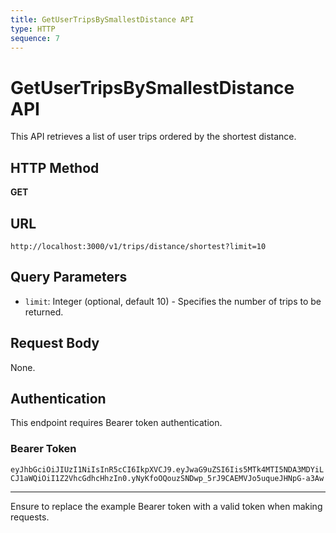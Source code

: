 ```yaml
---
title: GetUserTripsBySmallestDistance API
type: HTTP
sequence: 7
---
```


# GetUserTripsBySmallestDistance API

This API retrieves a list of user trips ordered by the shortest distance.

## HTTP Method

**GET**

## URL

`http://localhost:3000/v1/trips/distance/shortest?limit=10`

## Query Parameters

- `limit`: Integer (optional, default 10) - Specifies the number of trips to be returned.

## Request Body

None.

## Authentication

This endpoint requires Bearer token authentication.

### Bearer Token

`eyJhbGciOiJIUzI1NiIsInR5cCI6IkpXVCJ9.eyJwaG9uZSI6Iis5MTk4MTI5NDA3MDYiLCJ1aWQiOiI1Z2VhcGdhcHhzIn0.yNyKfoOQouzSNDwp_5rJ9CAEMVJo5uqueJHNpG-a3Aw`

---

Ensure to replace the example Bearer token with a valid token when making requests.